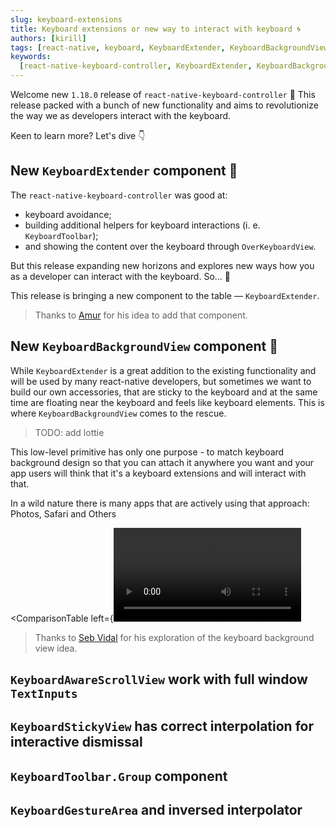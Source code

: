 ```yaml
---
slug: keyboard-extensions
title: Keyboard extensions or new way to interact with keyboard 🌀
authors: [kirill]
tags: [react-native, keyboard, KeyboardExtender, KeyboardBackgroundView]
keywords:
  [react-native-keyboard-controller, KeyboardExtender, KeyboardBackgroundView]
---
```


Welcome new `1.18.0` release of `react-native-keyboard-controller` 🎉 This release packed with a bunch of new functionality and aims to revolutionize the way we as developers interact with the keyboard.

Keen to learn more? Let's dive 👇

<!-- truncate -->

## New `KeyboardExtender` component 🧩

The `react-native-keyboard-controller` was good at:

- keyboard avoidance;
- building additional helpers for keyboard interactions (i. e. `KeyboardToolbar`);
- and showing the content over the keyboard through `OverKeyboardView`.

But this release expanding new horizons and explores new ways how you as a developer can interact with the keyboard. So... 🥁

This release is bringing a new component to the table — `KeyboardExtender`.

> Thanks to [Amur](./) for his idea to add that component.

## New `KeyboardBackgroundView` component 🎨

While `KeyboardExtender` is a great addition to the existing functionality and will be used by many react-native developers, but sometimes we want to build our own accessories, that are sticky to the keyboard and at the same time are floating near the keyboard and feels like keyboard elements. This is where `KeyboardBackgroundView` comes to the rescue.

> TODO: add lottie

This low-level primitive has only one purpose - to match keyboard background design so that you can attach it anywhere you want and your app users will think that it's a keyboard extensions and will interact with that.

In a wild nature there is many apps that are actively using that approach: Photos, Safari and Others


<ComparisonTable
  left={<Video src="/video/safari.mp4" width={51} />}
  right={<Video src="/video/photos-app.mp4" width={50} />}
  leftText={
    <i>
      The keyboard movement starts only when you cross the top border of the
      keyboard
    </i>
  }
  rightText={
    <i>
      The keyboard movement starts only when you cross the top border of your{" "}
      <code>TextInput</code>
    </i>
  }
/>

> Thanks to [Seb Vidal](https://github.com/sebjvidal) for his exploration of the keyboard background view idea.

## `KeyboardAwareScrollView` work with full window `TextInputs`

## `KeyboardStickyView` has correct interpolation for interactive dismissal

## `KeyboardToolbar.Group` component

## `KeyboardGestureArea` and inversed interpolator
